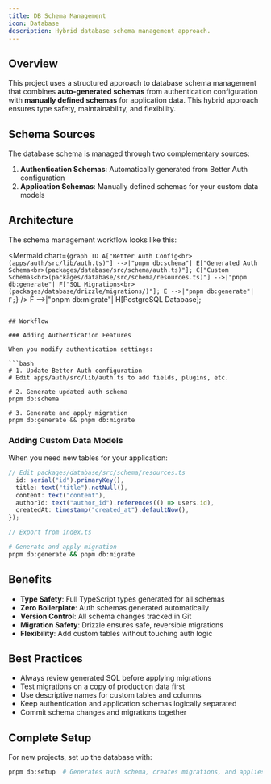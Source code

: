 ```yaml
---
title: DB Schema Management
icon: Database
description: Hybrid database schema management approach.
---
```


## Overview

This project uses a structured approach to database schema management that combines 
**auto-generated schemas** from authentication configuration with **manually defined schemas** for 
application data. This hybrid approach ensures type safety, maintainability, and flexibility.

## Schema Sources

The database schema is managed through two complementary sources:

1. **Authentication Schemas**: Automatically generated from Better Auth configuration
2. **Application Schemas**: Manually defined schemas for your custom data models

## Architecture

The schema management workflow looks like this:

<Mermaid chart={`graph TD
    A["Better Auth Config<br>(apps/auth/src/lib/auth.ts)"] -->|"pnpm db:schema"| E["Generated Auth Schema<br>(packages/database/src/schema/auth.ts)"];
    C["Custom Schemas<br>(packages/database/src/schema/resources.ts)"] -->|"pnpm db:generate"| F["SQL Migrations<br>(packages/database/drizzle/migrations/)"];
    E -->|"pnpm db:generate"| F;`} />
    F -->|"pnpm db:migrate"| H[PostgreSQL Database];
```

## Workflow

### Adding Authentication Features

When you modify authentication settings:

```bash
# 1. Update Better Auth configuration
# Edit apps/auth/src/lib/auth.ts to add fields, plugins, etc.

# 2. Generate updated auth schema
pnpm db:schema

# 3. Generate and apply migration
pnpm db:generate && pnpm db:migrate
```

### Adding Custom Data Models

When you need new tables for your application:

```typescript
// Edit packages/database/src/schema/resources.ts
  id: serial("id").primaryKey(),
  title: text("title").notNull(),
  content: text("content"),
  authorId: text("author_id").references(() => users.id),
  createdAt: timestamp("created_at").defaultNow(),
});

// Export from index.ts
```

```bash
# Generate and apply migration
pnpm db:generate && pnpm db:migrate
```

## Benefits

* **Type Safety**: Full TypeScript types generated for all schemas
* **Zero Boilerplate**: Auth schemas generated automatically
* **Version Control**: All schema changes tracked in Git
* **Migration Safety**: Drizzle ensures safe, reversible migrations
* **Flexibility**: Add custom tables without touching auth logic

## Best Practices

* Always review generated SQL before applying migrations
* Test migrations on a copy of production data first
* Use descriptive names for custom tables and columns
* Keep authentication and application schemas logically separated
* Commit schema changes and migrations together

## Complete Setup

For new projects, set up the database with:

```bash
pnpm db:setup  # Generates auth schema, creates migrations, and applies them
```
